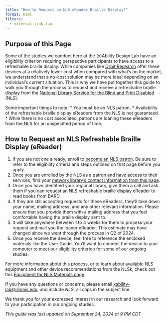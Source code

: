 ```yaml
---
title: "How to Request an NLS eReader Braille Display?"
format: html
filters:
  - external-link.lua
---
```


## Purpose of this Page
Some of the studies we conduct here at the (x)Ability Design Lab have an eligibility criterion requiring perspective participants to have access to a refreshable braille display. While companies like [Orbit Research](https://www.orbitresearch.com/) offer these devices at a relatively lower cost when compared with what's on the market, we understand that a no-cost solution may be more ideal depending on an individual's current situation. This is why we have put together this guide to walk you through the process to request and receive a refreshable braille display from the [National Library Service for the Blind and Print Disabled](https://www.loc.gov/nls/) (NLS). 

Some important things to note:
* You must be an NLS patron.
* Availability of the refreshable braille display eReaders from the NLS is not guaranteed.
* While there is no cost associated, patrons are loaning these eReaders from the NLS for an unspecified period of time.

## How to Request an NLS Refreshable Braille Display (eReader)
1. If you are not one already, enroll to [become an NLS patron](https://www.loc.gov/nls/how-to-enroll/). Be sure to refer to the eligibility criteria and steps outlined on that page before you apply.
2. Once you are enrolled by the NLS as a patron and have access to their services, find your [network library's contact information from this page](https://www.loc.gov/nls/find-your-library/). 
3. Once you have identified your regional library, give them a call and ask them if you can request an NLS refreshable braille display eReader to read books from BARD.
4. If they are still accepting requests for these eReaders, they'll take down your name, mailing address, and any other relevant information. Please ensure that you provide them with a mailing address that you feel comfortable having the braille display sent to.
5. It will take anywhere between 1 to 4 weeks for them to process your request and mail you the loaner eReader. This estimate may have changed since we went through the process in Q2 of 2024.
6. Once you receive the device, feel free to reference the enclosed materials like the User Guide. You'll want to connect the device to your computer to meet our eligibility criterion for some of our ongoing studies.

For more information about this process, or to learn about available NLS equipment and other device recommendations from the NLSk, check out this [Equipment for NLS Materials page](https://www.loc.gov/nls/services-and-resources/equipment-for-nls-materials/).

If you have any questions or concerns, please email [xability-lab@illinois.edu](mailto:xability-lab@illinois.edu), and include *NLS*, all caps in the subject line.

We thank you for your expressed interest in our research and look forward to your participation in our ongoing studies.

*This guide was last updated on September 24, 2024 at 9 PM CDT*